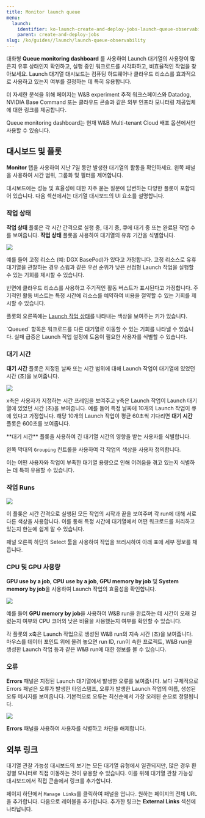 ```yaml
---
title: Monitor launch queue
menu:
  launch:
    identifier: ko-launch-create-and-deploy-jobs-launch-queue-observability
    parent: create-and-deploy-jobs
slug: /ko/guides//launch/launch-queue-observability
---
```


대화형 **Queue monitoring dashboard** 를 사용하여 Launch 대기열의 사용량이 많은지 유휴 상태인지 확인하고, 실행 중인 워크로드를 시각화하고, 비효율적인 작업을 찾아보세요. Launch 대기열 대시보드는 컴퓨팅 하드웨어나 클라우드 리소스를 효과적으로 사용하고 있는지 여부를 결정하는 데 특히 유용합니다.

더 자세한 분석을 위해 페이지는 W&B experiment 추적 워크스페이스와 Datadog, NVIDIA Base Command 또는 클라우드 콘솔과 같은 외부 인프라 모니터링 제공업체에 대한 링크를 제공합니다.

<Note>
Queue monitoring dashboard는 현재 W&B Multi-tenant Cloud 배포 옵션에서만 사용할 수 있습니다.
</Note>

## 대시보드 및 플롯
**Monitor** 탭을 사용하여 지난 7일 동안 발생한 대기열의 활동을 확인하세요. 왼쪽 패널을 사용하여 시간 범위, 그룹화 및 필터를 제어합니다.

대시보드에는 성능 및 효율성에 대한 자주 묻는 질문에 답변하는 다양한 플롯이 포함되어 있습니다. 다음 섹션에서는 대기열 대시보드의 UI 요소를 설명합니다.

### 작업 상태
**작업 상태** 플롯은 각 시간 간격으로 실행 중, 대기 중, 큐에 대기 중 또는 완료된 작업 수를 보여줍니다. **작업 상태** 플롯을 사용하여 대기열의 유휴 기간을 식별합니다.

<Frame>
    <img src="/images/launch/launch_obs_jobstatus.png"  />
</Frame>

예를 들어 고정 리소스 (예: DGX BasePod)가 있다고 가정합니다. 고정 리소스로 유휴 대기열을 관찰하는 경우 스윕과 같은 우선 순위가 낮은 선점형 Launch 작업을 실행할 수 있는 기회를 제시할 수 있습니다.

반면에 클라우드 리소스를 사용하고 주기적인 활동 버스트가 표시된다고 가정합니다. 주기적인 활동 버스트는 특정 시간에 리소스를 예약하여 비용을 절약할 수 있는 기회를 제시할 수 있습니다.

플롯의 오른쪽에는 [Launch 작업 상태](/ko/./launch-view-jobs.md#check-the-status-of-a-job)를 나타내는 색상을 보여주는 키가 있습니다.

<Note>
`Queued` 항목은 워크로드를 다른 대기열로 이동할 수 있는 기회를 나타낼 수 있습니다. 실패 급증은 Launch 작업 설정에 도움이 필요한 사용자를 식별할 수 있습니다.
</Note>

### 대기 시간

**대기 시간** 플롯은 지정된 날짜 또는 시간 범위에 대해 Launch 작업이 대기열에 있었던 시간 (초)을 보여줍니다.

<Frame>
    <img src="/images/launch/launch_obs_queuedtime.png"  />
</Frame>

x축은 사용자가 지정하는 시간 프레임을 보여주고 y축은 Launch 작업이 Launch 대기열에 있었던 시간 (초)을 보여줍니다. 예를 들어 특정 날짜에 10개의 Launch 작업이 큐에 있다고 가정합니다. 해당 10개의 Launch 작업이 평균 60초씩 기다리면 **대기 시간** 플롯은 600초를 보여줍니다.

<Note>
**대기 시간** 플롯을 사용하여 긴 대기열 시간의 영향을 받는 사용자를 식별합니다.
</Note>

왼쪽 막대의 `Grouping` 컨트롤을 사용하여 각 작업의 색상을 사용자 정의합니다.

이는 어떤 사용자와 작업이 부족한 대기열 용량으로 인해 어려움을 겪고 있는지 식별하는 데 특히 유용할 수 있습니다.

### 작업 Runs

<Frame>
    <img src="/images/launch/launch_obs_jobruns2.png"  />
</Frame>

이 플롯은 시간 간격으로 실행된 모든 작업의 시작과 끝을 보여주며 각 run에 대해 서로 다른 색상을 사용합니다. 이를 통해 특정 시간에 대기열에서 어떤 워크로드를 처리하고 있는지 한눈에 쉽게 알 수 있습니다.

패널 오른쪽 하단의 Select 툴을 사용하여 작업을 브러시하여 아래 표에 세부 정보를 채웁니다.

### CPU 및 GPU 사용량
**GPU use by a job**, **CPU use by a job**, **GPU memory by job** 및 **System memory by job**을 사용하여 Launch 작업의 효율성을 확인합니다.

<Frame>
    <img src="/images/launch/launch_obs_gpu.png"  />
</Frame>

예를 들어 **GPU memory by job**을 사용하여 W&B run을 완료하는 데 시간이 오래 걸렸는지 여부와 CPU 코어의 낮은 비율을 사용했는지 여부를 확인할 수 있습니다.

각 플롯의 x축은 Launch 작업으로 생성된 W&B run의 지속 시간 (초)을 보여줍니다. 마우스를 데이터 포인트 위에 올려 놓으면 run ID, run이 속한 프로젝트, W&B run을 생성한 Launch 작업 등과 같은 W&B run에 대한 정보를 볼 수 있습니다.

### 오류

**Errors** 패널은 지정된 Launch 대기열에서 발생한 오류를 보여줍니다. 보다 구체적으로 Errors 패널은 오류가 발생한 타임스탬프, 오류가 발생한 Launch 작업의 이름, 생성된 오류 메시지를 보여줍니다. 기본적으로 오류는 최신순에서 가장 오래된 순으로 정렬됩니다.

<Frame>
    <img src="/images/launch/launch_obs_errors.png"  />
</Frame>

**Errors** 패널을 사용하여 사용자를 식별하고 차단을 해제합니다.

## 외부 링크

대기열 관찰 가능성 대시보드의 보기는 모든 대기열 유형에서 일관되지만, 많은 경우 환경별 모니터로 직접 이동하는 것이 유용할 수 있습니다. 이를 위해 대기열 관찰 가능성 대시보드에서 직접 콘솔에서 링크를 추가합니다.

페이지 하단에서 `Manage Links`를 클릭하여 패널을 엽니다. 원하는 페이지의 전체 URL을 추가합니다. 다음으로 레이블을 추가합니다. 추가한 링크는 **External Links** 섹션에 나타납니다.
